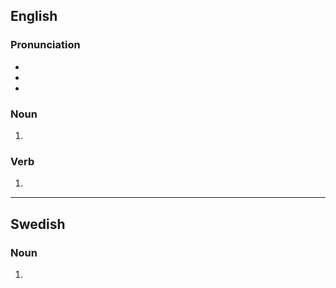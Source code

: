 ==English==

===Pronunciation===
* {{IPA|en|/ˈslænts/}}
* {{rhymes|en|ænts|s=1}}
* {{hyphenation|en|slants}}

===Noun===
{{head|en|noun form}}

# {{plural of|en|slant}}

===Verb===
{{head|en|verb form}}

# {{en-third-person singular of|slant}}

----

==Swedish==

===Noun===
{{head|sv|noun form}}

# {{sv-noun-form-indef-gen|slant}}